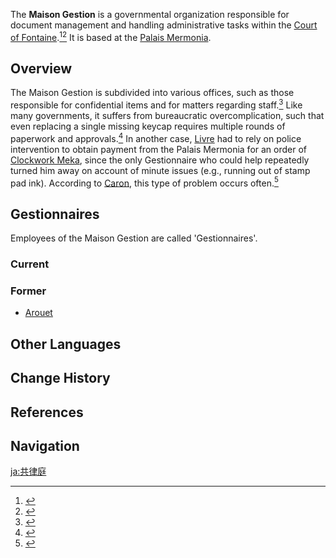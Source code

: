{{Faction Infobox
|image        = 
|caption      = 
|subfaction   = 
|founder      = 
|base         = [[Palais Mermonia]], [[Court of Fontaine]]
|region       = Fontaine
}}
The '''Maison Gestion''' is a governmental organization responsible for document management and handling administrative tasks within the [[Court of Fontaine]].<ref>{{Ref/Quest|Tales From the Court}}</ref><ref>{{Ref/Quest|A Certain Notice}}</ref> It is based at the [[Palais Mermonia]].

==Overview==
The Maison Gestion is subdivided into various offices, such as those responsible for confidential items and for matters regarding staff.<ref>{{Ref/Quest|A Certain Notice}}</ref> Like many governments, it suffers from bureaucratic overcomplication, such that even replacing a single missing keycap requires multiple rounds of paperwork and approvals.<ref>{{Ref/Quest|A Certain Stamp}}</ref> In another case, [[Livre]] had to rely on police intervention to obtain payment from the Palais Mermonia for an order of [[Clockwork Meka]], since the only Gestionnaire who could help repeatedly turned him away on account of minute issues (e.g., running out of stamp pad ink). According to [[Caron]], this type of problem occurs often.<ref>{{Ref/Quest|Tales From the Court}}</ref>

==Gestionnaires==
Employees of the Maison Gestion are called 'Gestionnaires'.
===Current===
{{Characters by Category List|Maison Gestion|2|not=Deceased Characters|exclude=Neuvillette;Arouet|full_header=There are '''%PAGES%''' [[character]]s who are part of the Maison Gestion}}
===Former===
*[[Arouet]]

==Other Languages==
{{Other Languages
|en       = Maison Gestion
|en_lang  = fr
|en_tl    = Management House
|zhs      = 复律庭
|zhs_rm   = Fùlǜ-tíng
|zht      = 複律庭
|zht_rm   = Fùlǜ-tíng
|zh_tl    = 
|ja       = 共律庭
|ja_rm    = Kyouritsu-tei
|ja_tl    = 
|ko       = 행정청
|ko_tl    = 
|es       = Oficina Administrativa
|es_tl    = Administrative Office
|fr       = Maison Gestion
|ru       = Палата Жестьон
|ru_tl    = House of Gestion
|th       = กรมกิจการทั่วไป
|th_rm    = Krom Kijja-karn Tuopai
|th_tl    = Department of General Affairs
|vi       = Sảnh Phúc Luật
|vi_tl    = 
|de       = Maison Gestion
|id       = Maison Gestion
|pt       = Maison Gestion
|tr       = Hukuk Dairesi
|tr_tl    = 
|it       = Maison Gestion
}}

==Change History==
{{Change History|introduced=4.0}}

==References==
{{Reflist}}
==Navigation==
{{Faction Navbox}}

[[ja:共律庭]]